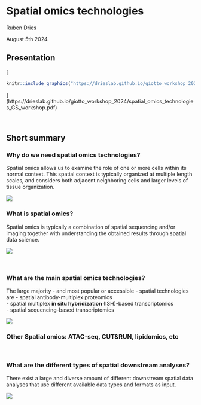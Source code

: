 # Spatial omics technologies

Ruben Dries

August 5th 2024

## Presentation

[
```r
knitr::include_graphics("https://drieslab.github.io/giotto_workshop_2024/spatial_omics_technologies_GS_workshop.pdf")
```
](https://drieslab.github.io/giotto_workshop_2024/spatial_omics_technologies_GS_workshop.pdf)

<br>   


## Short summary

### Why do we need spatial omics technologies?

Spatial omics allows us to examine the role of one or more cells within its normal context. 
This spatial context is typically organized at multiple length scales, and considers
both adjacent neighboring cells and larger levels of tissue organization.

![](img/01_session1/0-spatial_vs_singlecell.png)

### What is spatial omics?

Spatial omics is typically a combination of spatial sequencing and/or imaging 
together with understanding the obtained results through spatial data science.

![](img/01_session1/1-spatial_combo.png)

<br>    

### What are the main spatial omics technologies?

The large majority - and most popular or accessible - spatial technologies are
- spatial antibody-multiplex proteomics  
- spatial multiplex **in situ hybridization** (ISH)-based transcriptomics  
- spatial sequencing-based transcriptomics

![](img/01_session1/2-spatial_technologies_web.png)


### Other Spatial omics: ATAC-seq, CUT&RUN, lipidomics, etc


<br>  

### What are the different types of spatial downstream analyses?

There exist a large and diverse amount of different downstream spatial data analyses
that use different available data types and formats as input.

![](img/01_session1/3-spatial_downstream_analyses.png)
